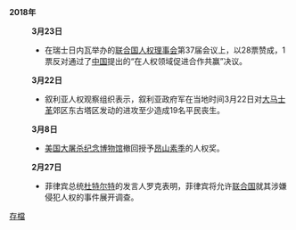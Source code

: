 '''2018年'''
:'''3月23日'''
:*在瑞士日内瓦举办的[[联合国人权理事会|联合国人权理事会]]第37届会议上，以28票赞成，1票反对通过了[[中华人民共和国|中国]]提出的“在人权领域促进合作共赢”决议。

:'''3月22日'''
:*叙利亚人权观察组织表示，叙利亚政府军在当地时间3月22日对[[大马士革|大马士革]]郊区东古塔区发动的进攻至少造成19名平民丧生。

:'''3月8日'''
:*[[美国大屠杀纪念博物馆|美国大屠杀纪念博物馆]]撤回授予[[昂山素季|昂山素季]]的人权奖。

:'''2月27日'''
:*菲律宾总统[[杜特尔特|杜特尔特]]的发言人罗克表明，菲律宾将允许[[联合国|联合国]]就其涉嫌侵犯人权的事件展开调查。
[[Portal:人權/人權新聞/存檔|存檔]]
